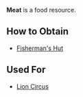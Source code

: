{{Resource
| name = Meat
| image = N/A
| description = A food resource for elite units.
}}

'''Meat''' is a food resource.

== How to Obtain ==
* [[Fisherman's Hut]]

== Used For ==
* [[Lion Circus]]